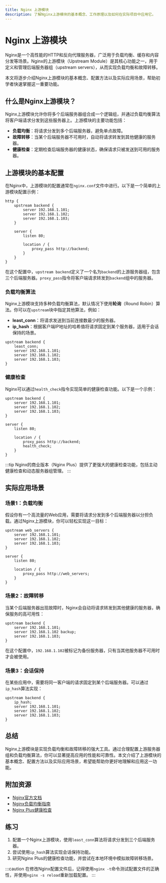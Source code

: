 ```yaml
---
title: Nginx 上游模块
description: 了解Nginx上游模块的基本概念、工作原理以及如何在实际项目中应用它。
---
```


# Nginx 上游模块

Nginx是一个高性能的HTTP和反向代理服务器，广泛用于负载均衡、缓存和内容分发等场景。Nginx的上游模块（Upstream Module）是其核心功能之一，用于定义和管理后端服务器组（upstream servers），从而实现负载均衡和故障转移。

本文将逐步介绍Nginx上游模块的基本概念、配置方法以及实际应用场景，帮助初学者快速掌握这一重要功能。

## 什么是Nginx上游模块？

Nginx上游模块允许你将多个后端服务器组合成一个逻辑组，并通过负载均衡算法将客户端请求分发到这些服务器上。上游模块的主要功能包括：

- **负载均衡**：将请求分发到多个后端服务器，避免单点故障。
- **故障转移**：当某个后端服务器不可用时，自动将请求转发到其他健康的服务器。
- **健康检查**：定期检查后端服务器的健康状态，确保请求只被发送到可用的服务器。

## 上游模块的基本配置

在Nginx中，上游模块的配置通常在`nginx.conf`文件中进行。以下是一个简单的上游模块配置示例：

```nginx
http {
    upstream backend {
        server 192.168.1.101;
        server 192.168.1.102;
        server 192.168.1.103;
    }

    server {
        listen 80;

        location / {
            proxy_pass http://backend;
        }
    }
}
```

在这个配置中，`upstream backend`定义了一个名为`backend`的上游服务器组，包含三个后端服务器。`proxy_pass`指令将客户端请求转发到`backend`组中的服务器。

### 负载均衡算法

Nginx上游模块支持多种负载均衡算法，默认情况下使用**轮询**（Round Robin）算法。你可以在`upstream`块中指定其他算法，例如：

- **least_conn**：将请求发送到当前连接数最少的服务器。
- **ip_hash**：根据客户端IP地址的哈希值将请求固定到某个服务器，适用于会话保持的场景。

```nginx
upstream backend {
    least_conn;
    server 192.168.1.101;
    server 192.168.1.102;
    server 192.168.1.103;
}
```

### 健康检查

Nginx可以通过`health_check`指令实现简单的健康检查功能。以下是一个示例：

```nginx
upstream backend {
    server 192.168.1.101;
    server 192.168.1.102;
    server 192.168.1.103;
}

server {
    listen 80;

    location / {
        proxy_pass http://backend;
        health_check;
    }
}
```

:::tip
Nginx的商业版本（Nginx Plus）提供了更强大的健康检查功能，包括主动健康检查和动态服务器组管理。
:::

## 实际应用场景

### 场景1：负载均衡

假设你有一个高流量的Web应用，需要将请求分发到多个后端服务器以分担负载。通过Nginx上游模块，你可以轻松实现这一目标：

```nginx
upstream web_servers {
    server 192.168.1.101;
    server 192.168.1.102;
    server 192.168.1.103;
}

server {
    listen 80;

    location / {
        proxy_pass http://web_servers;
    }
}
```

### 场景2：故障转移

当某个后端服务器出现故障时，Nginx会自动将请求转发到其他健康的服务器，确保服务的高可用性：

```nginx
upstream backend {
    server 192.168.1.101;
    server 192.168.1.102 backup;
    server 192.168.1.103;
}
```

在这个配置中，`192.168.1.102`被标记为备份服务器，只有当其他服务器不可用时才会被使用。

### 场景3：会话保持

在某些应用中，需要将同一客户端的请求固定到某个后端服务器。可以通过`ip_hash`算法实现：

```nginx
upstream backend {
    ip_hash;
    server 192.168.1.101;
    server 192.168.1.102;
    server 192.168.1.103;
}
```

## 总结

Nginx上游模块是实现负载均衡和故障转移的强大工具。通过合理配置上游服务器组和负载均衡算法，你可以显著提高应用的性能和可靠性。本文介绍了上游模块的基本概念、配置方法以及实际应用场景，希望能帮助你更好地理解和应用这一功能。

## 附加资源

- [Nginx官方文档](https://nginx.org/en/docs/)
- [Nginx负载均衡指南](https://www.nginx.com/resources/glossary/load-balancing/)
- [Nginx Plus健康检查](https://www.nginx.com/products/nginx/load-balancing/#health-checks)

## 练习

1. 配置一个Nginx上游模块，使用`least_conn`算法将请求分发到三个后端服务器。
2. 尝试使用`ip_hash`算法实现会话保持功能。
3. 研究Nginx Plus的健康检查功能，并尝试在本地环境中模拟故障转移场景。

:::caution
在修改Nginx配置文件后，记得使用`nginx -t`命令测试配置文件的正确性，并使用`nginx -s reload`重新加载配置。
:::